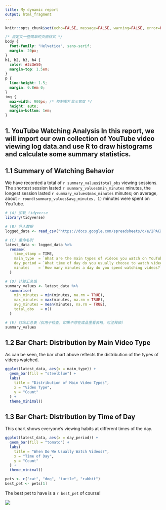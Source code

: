 ---
title: My dynamic report
output: html_fragment
---

```{r setup, include=FALSE}
knitr::opts_chunk$set(echo=FALSE, message=FALSE, warning=FALSE, error=FALSE)

```

```{css}
/* 自定义一些简单的页面样式 */
body {
  font-family: "Helvetica", sans-serif; 
  margin: 20px;
}
h1, h2, h3, h4 {
  color: #2c3e50;
  margin-top: 1.5em;
}
p {
  line-height: 1.5;
  margin: 0.8em 0;
}
img {
  max-width: 900px; /* 控制图片显示宽度 */
  height: auto;
  margin-bottom: 1em;
}

```

## 1. YouTube Watching Analysis In this report, we will import our own collection of YouTube video viewing log data.and use R to draw histograms and calculate some summary statistics.

## 1.1 Summary of Watching Behavior

We have recorded a total of `r summary_values$total_obs` viewing sessions.
The shortest session lasted `r summary_values$min_minutes` minutes,
the longest session lasted `r summary_values$max_minutes` minutes;
on average, about `r round(summary_values$avg_minutes, 1)` minutes were spent on YouTube.

```{r}
# (A) 加载 tidyverse
library(tidyverse)

# (B) 导入数据
logged_data <- read_csv("https://docs.google.com/spreadsheets/d/e/2PACX-1vTWuiHKezF7pWlcRSSSmoSOws0JEdIth5NqWsm1OurOrJQyKVBqBClSYf1pTJ-Z51zONqd6F2VJewlk/pub?output=csv")

# (C) 重命名列
latest_data <- logged_data %>%
  rename(
    time_stamp = TIME,
    main_type  = `What are the main types of videos you watch on YouTube?`,
    day_period = `What time of day do you usually choose to watch videos?`,
    minutes    = `How many minutes a day do you spend watching videos?`
  )

# (D) 计算汇总值
summary_values <- latest_data %>%
  summarise(
    min_minutes = min(minutes, na.rm = TRUE),
    max_minutes = max(minutes, na.rm = TRUE),
    avg_minutes = mean(minutes, na.rm = TRUE),
    total_obs   = n()
  )

# (E) 打印汇总表（仅用于检查，如果不想在成品里看表格，可注释掉）
summary_values

```





## 1.2 Bar Chart: Distribution by Main Video Type
As can be seen, the bar chart above reflects the distribution of the types of videos watched.

```{r}
ggplot(latest_data, aes(x = main_type)) +
  geom_bar(fill = "steelblue") +
  labs(
    title = "Distribution of Main Video Types",
    x = "Video Type",
    y = "Count"
  ) +
  theme_minimal()
```



## 1.3 Bar Chart: Distribution by Time of Day
This chart shows everyone's viewing habits at different times of the day.

```{r}
ggplot(latest_data, aes(x = day_period)) +
  geom_bar(fill = "tomato") +
  labs(
    title = "When Do We Usually Watch Videos?",
    x = "Time of Day",
    y = "Count"
  ) +
  theme_minimal()
```






```{r}
pets <- c("cat", "dog", "turtle", "rabbit")
best_pet <- pets[1]

```

The best pet to have is a `r best_pet` of course!

![](https://c.tenor.com/-qBsG1HwR4oAAAAC/tenor.gif)
